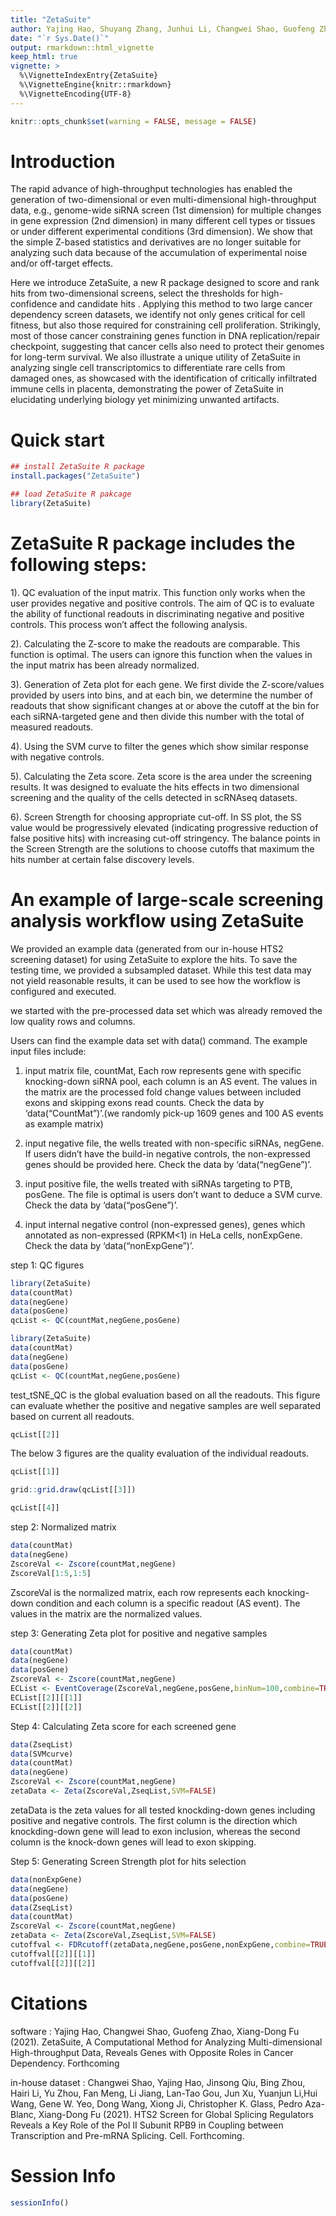 ---
title: "ZetaSuite"
author: Yajing Hao, Shuyang Zhang, Junhui Li, Changwei Shao, Guofeng Zhao, Xiang-Dong Fu
date: "`r Sys.Date()`"
output: rmarkdown::html_vignette
keep_html: true
vignette: >
  %\VignetteIndexEntry{ZetaSuite}
  %\VignetteEngine{knitr::rmarkdown}
  %\VignetteEncoding{UTF-8}
---

```{r setup, include=FALSE} 
knitr::opts_chunk$set(warning = FALSE, message = FALSE) 
```

# Introduction

The rapid advance of high-throughput technologies has enabled the generation of two-dimensional or even multi-dimensional high-throughput data, e.g., genome-wide siRNA screen (1st dimension) for multiple changes in gene expression (2nd dimension) in many different cell types or tissues or under different experimental conditions (3rd dimension). We show that the simple Z-based statistics and derivatives are no longer suitable for analyzing such data because of the accumulation of experimental noise and/or off-target effects.

Here we introduce ZetaSuite, a new R package designed to score and rank hits from two-dimensional screens, select the thresholds for high-confidence and candidate hits . Applying this method to two large cancer dependency screen datasets, we identify not only genes critical for cell fitness, but also those required for constraining cell proliferation. Strikingly, most of those cancer constraining genes function in DNA replication/repair checkpoint, suggesting that cancer cells also need to protect their genomes for long-term survival. We also illustrate a unique utility of ZetaSuite in analyzing single cell transcriptomics to differentiate rare cells from damaged ones, as showcased with the identification of critically infiltrated immune cells in placenta, demonstrating the power of ZetaSuite in elucidating underlying biology yet minimizing unwanted artifacts.



# Quick start
```{r, eval=F, echo=T}
## install ZetaSuite R package
install.packages("ZetaSuite")

## load ZetaSuite R pakcage
library(ZetaSuite)
```

# ZetaSuite R package includes the following steps:

1). QC evaluation of the input matrix. This function only works when the user provides negative and positive controls. The aim of QC is to evaluate the ability of functional readouts in discriminating negative and positive controls. This process won’t affect the following analysis.

2). Calculating the Z-score to make the readouts are comparable. This function is optimal. The users can ignore this function when the values in the input matrix has been already normalized.

3). Generation of Zeta plot for each gene. We first divide the Z-score/values provided by users into bins, and at each bin, we determine the number of readouts that show significant changes at or above the cutoff at the bin for each siRNA-targeted gene and then divide this number with the total of measured readouts. 

4). Using the SVM curve to filter the genes which show similar response with negative controls. 

5). Calculating the Zeta score. Zeta score is the area under the screening results. It was designed to evaluate the hits effects in two dimensional screening and the quality of the cells detected  in scRNAseq datasets.

6). Screen Strength for choosing appropriate cut-off. In SS plot, the SS value would be progressively elevated (indicating progressive reduction of false positive hits) with increasing cut-off stringency. The balance points in the Screen Strength are the solutions to choose cutoffs that maximum the hits number at certain false discovery levels.

# An example of large-scale screening analysis workflow using ZetaSuite

We provided  an example data (generated from our in-house HTS2 screening dataset) for using ZetaSuite to explore the hits. To save the testing time, we provided a subsampled dataset. While this test data may not yield reasonable results, it can be used to see how the workflow is configured and executed.

we started with the pre-processed data set which was already removed the low quality rows and columns.

Users can find the example data set with data() command. The example input files include:

1.	input matrix file, countMat, Each row represents gene with specific knocking-down siRNA pool, each column is an AS event. The values in the matrix are the processed fold change values between included exons and skipping exons read counts. Check the data by 'data(“CountMat”)'.(we randomly pick-up 1609 genes and 100 AS events as example matrix)

2. input negative file, the wells treated with non-specific siRNAs, negGene. If users didn’t have the build-in negative controls, the non-expressed genes should be provided here. Check the data by 'data(“negGene”)'.

3.	input positive file, the wells treated with siRNAs targeting to PTB, posGene. The file is optimal is users don’t want to deduce a SVM curve. Check the data by 'data(“posGene”)'.

4.	input internal negative control (non-expressed genes), genes which annotated as non-expressed (RPKM<1) in HeLa cells, nonExpGene. Check the data by 'data(“nonExpGene”)'.


step 1: QC figures

```{r workflow1, message=FALSE, include=FALSE}
library(ZetaSuite)
data(countMat)
data(negGene)
data(posGene)
qcList <- QC(countMat,negGene,posGene)
```

```{r workflow1.1, eval=F, echo=T}
library(ZetaSuite)
data(countMat)
data(negGene)
data(posGene)
qcList <- QC(countMat,negGene,posGene)
```

test_tSNE_QC is the global evaluation based on all the readouts. This figure can evaluate whether the positive and negative samples are well separated based on current all readouts.
```{r, fig.height = 4, fig.width = 6, fig.align = "center"}
qcList[[2]]
```

The below 3 figures are the quality evaluation of the individual readouts.

```{r, fig.height = 3, fig.width = 8, fig.align = "center"}
qcList[[1]]
```
```{r, fig.height = 4, fig.width = 8, fig.align = "center"}
grid::grid.draw(qcList[[3]])
```
```{r, fig.height = 4, fig.width = 6, fig.align = "center"}
qcList[[4]]
```

step 2: Normalized matrix 

```{r workflow2}
data(countMat)
data(negGene)
ZscoreVal <- Zscore(countMat,negGene)
ZscoreVal[1:5,1:5]
```

ZscoreVal is the normalized matrix, each row represents each knocking-down condition and each column is a specific readout (AS event). The values in the matrix are the normalized values.

step 3: Generating Zeta plot for positive and negative samples

```{r workflow3, fig.height = 4, fig.width = 4, fig.align = "center"}
data(countMat)
data(negGene)
data(posGene)
ZscoreVal <- Zscore(countMat,negGene)
ECList <- EventCoverage(ZscoreVal,negGene,posGene,binNum=100,combine=TRUE)
ECList[[2]][[1]]
ECList[[2]][[2]]
```

Step 4: Calculating Zeta score for each screened gene

```{r workflow4}
data(ZseqList)
data(SVMcurve)
data(countMat)
data(negGene)
ZscoreVal <- Zscore(countMat,negGene)
zetaData <- Zeta(ZscoreVal,ZseqList,SVM=FALSE)
```

zetaData is the zeta values for all tested knockding-down genes including positive and negative controls. The first column is the direction which knockding-down gene will lead to exon inclusion, whereas the second column is the knock-down genes will lead to exon skipping.

Step 5: Generating Screen Strength plot for hits selection

```{r workflow5, fig.height = 3, fig.width = 6, fig.align = "center"}
data(nonExpGene)
data(negGene)
data(posGene)
data(ZseqList)
data(countMat)
ZscoreVal <- Zscore(countMat,negGene)
zetaData <- Zeta(ZscoreVal,ZseqList,SVM=FALSE)
cutoffval <- FDRcutoff(zetaData,negGene,posGene,nonExpGene,combine=TRUE)
cutoffval[[2]][[1]]
cutoffval[[2]][[2]]
```

# Citations
software : Yajing Hao, Changwei Shao, Guofeng Zhao, Xiang-Dong Fu (2021). ZetaSuite, A Computational Method for Analyzing Multi-dimensional High-throughput Data, Reveals Genes with Opposite Roles in Cancer Dependency. Forthcoming

in-house dataset : Changwei Shao, Yajing Hao, Jinsong Qiu, Bing Zhou, Hairi Li, Yu Zhou, Fan Meng, Li Jiang, Lan-Tao Gou, Jun Xu, Yuanjun Li,Hui Wang, Gene W. Yeo, Dong Wang, Xiong Ji, Christopher K. Glass, Pedro Aza-Blanc, Xiang-Dong Fu (2021). HTS2 Screen for Global Splicing Regulators Reveals a Key Role of the Pol II Subunit RPB9 in Coupling between Transcription and Pre-mRNA Splicing. Cell. Forthcoming.

# Session Info
```{r sessionInfo}
sessionInfo()
```